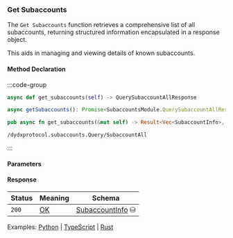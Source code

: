 ### Get Subaccounts

The `Get Subaccounts` function retrieves a comprehensive list of all subaccounts, returning structured information encapsulated in a response object.

This aids in managing and viewing details of known subaccounts.

#### Method Declaration

:::code-group

```python [Python]
async def get_subaccounts(self) -> QuerySubaccountAllResponse
```

```typescript [TypeScript]
async getSubaccounts(): Promise<SubaccountsModule.QuerySubaccountAllResponse>
```

```rust [Rust]
pub async fn get_subaccounts(&mut self) -> Result<Vec<SubaccountInfo>, Error>
```

```url [API]
/dydxprotocol.subaccounts.Query/SubaccountAll
```

:::

#### Parameters

#### Response

| Status | Meaning     | Schema             |
| ------ | ----------- | ------------------ |
| `200`  | [OK]        | [SubaccountInfo] ⛁ |

Examples: [Python] | [TypeScript] | [Rust]

[Python]: https://github.com/dydxprotocol/v4-clients/blob/3e8c7e1b960291b7ef273962d374d9934a5c4d33/v4-client-py-v2/examples/validator_get_example.py#L77
[TypeScript]: https://github.com/dydxprotocol/v4-clients/blob/3e8c7e1b960291b7ef273962d374d9934a5c4d33/v4-client-js/examples/validator_get_example.ts#L25
[Rust]: https://github.com/dydxprotocol/v4-clients/blob/3e8c7e1b960291b7ef273962d374d9934a5c4d33/v4-client-rs/client/examples/validator_get.rs#L68

[OK]: /types/ok
[SubaccountInfo]: /types/subaccount_info
